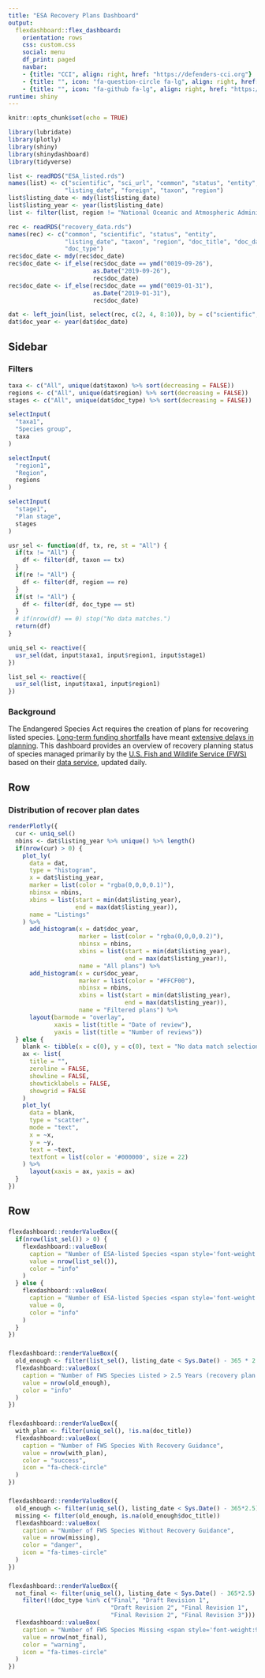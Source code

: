 ```yaml
---
title: "ESA Recovery Plans Dashboard"
output: 
  flexdashboard::flex_dashboard:
    orientation: rows
    css: custom.css
    social: menu
    df_print: paged
    navbar:
    - {title: "CCI", align: right, href: "https://defenders-cci.org"}
    - {title: "", icon: "fa-question-circle fa-lg", align: right, href: "mailto:jmalcom@defenders.org?subject=recovery plans dashboard"}
    - {title: "", icon: "fa-github fa-lg", align: right, href: "https://github.com/Defenders-CCI/"}
runtime: shiny
---
```


```r
knitr::opts_chunk$set(echo = TRUE)

library(lubridate)
library(plotly)
library(shiny)
library(shinydashboard)
library(tidyverse)

list <- readRDS("ESA_listed.rds")
names(list) <- c("scientific", "sci_url", "common", "status", "entity", 
                "listing_date", "foreign", "taxon", "region")
list$listing_date <- mdy(list$listing_date)
list$listing_year <- year(list$listing_date)
list <- filter(list, region != "National Oceanic and Atmospheric Administration")

rec <- readRDS("recovery_data.rds")
names(rec) <- c("common", "scientific", "status", "entity", 
                "listing_date", "taxon", "region", "doc_title", "doc_date",
                "doc_type")
rec$doc_date <- mdy(rec$doc_date)
rec$doc_date <- if_else(rec$doc_date == ymd("0019-09-26"),
                        as.Date("2019-09-26"),
                        rec$doc_date)
rec$doc_date <- if_else(rec$doc_date == ymd("0019-01-31"),
                        as.Date("2019-01-31"),
                        rec$doc_date)

dat <- left_join(list, select(rec, c(2, 4, 8:10)), by = c("scientific", "entity"))
dat$doc_year <- year(dat$doc_date)
```


Sidebar {.sidebar}
-----------------------------------------------------

### Filters

```r
taxa <- c("All", unique(dat$taxon) %>% sort(decreasing = FALSE))
regions <- c("All", unique(dat$region) %>% sort(decreasing = FALSE))
stages <- c("All", unique(dat$doc_type) %>% sort(decreasing = FALSE))

selectInput(
  "taxa1",
  "Species group",
  taxa
)

selectInput(
  "region1",
  "Region",
  regions
)

selectInput(
  "stage1",
  "Plan stage",
  stages
)

```

```r
usr_sel <- function(df, tx, re, st = "All") {
  if(tx != "All") {
    df <- filter(df, taxon == tx)
  }
  if(re != "All") {
    df <- filter(df, region == re)
  }
  if(st != "All") {
    df <- filter(df, doc_type == st)
  }
  # if(nrow(df) == 0) stop("No data matches.")
  return(df)
}

uniq_sel <- reactive({ 
  usr_sel(dat, input$taxa1, input$region1, input$stage1) 
})

list_sel <- reactive({
  usr_sel(list, input$taxa1, input$region1)
})
```

### Background

The Endangered Species Act requires the creation of plans for recovering listed species. [Long-term funding shortfalls](https://defenders-cci.org/publication/conservation-funding/) have meant [extensive delays in planning](https://conbio.onlinelibrary.wiley.com/doi/full/10.1111/conl.12601). This dashboard provides an overview of recovery planning status of species managed primarily by the [U.S. Fish and Wildlife Service (FWS)](https://www.fws.gov) based on their [data service](https://ecos.fws.gov/ecp/report/ad-hoc-documentation?catalogId=species&reportId=species), updated daily. 

Row {data-height=750}
-----------------------------------------------------

### Distribution of recover plan dates

```r
renderPlotly({
  cur <- uniq_sel()
  nbins <- dat$listing_year %>% unique() %>% length() 
  if(nrow(cur) > 0) {
    plot_ly(
      data = dat,
      type = "histogram",
      x = dat$listing_year,
      marker = list(color = "rgba(0,0,0,0.1)"),
      nbinsx = nbins,
      xbins = list(start = min(dat$listing_year),
                   end = max(dat$listing_year)),
      name = "Listings"
    ) %>%
      add_histogram(x = dat$doc_year,
                    marker = list(color = "rgba(0,0,0,0.2)"),
                    nbinsx = nbins,
                    xbins = list(start = min(dat$listing_year),
                                 end = max(dat$listing_year)),
                    name = "All plans") %>%
      add_histogram(x = cur$doc_year,
                    marker = list(color = "#FFCF00"),
                    nbinsx = nbins,
                    xbins = list(start = min(dat$listing_year),
                                 end = max(dat$listing_year)),
                    name = "Filtered plans") %>%
      layout(barmode = "overlay",
             xaxis = list(title = "Date of review"),
             yaxis = list(title = "Number of reviews"))
  } else {
    blank <- tibble(x = c(0), y = c(0), text = "No data match selection")
    ax <- list(
      title = "",
      zeroline = FALSE,
      showline = FALSE,
      showticklabels = FALSE,
      showgrid = FALSE
    )
    plot_ly(
      data = blank,
      type = "scatter",
      mode = "text",
      x = ~x,
      y = ~y,
      text = ~text,
      textfont = list(color = '#000000', size = 22)
    ) %>%
      layout(xaxis = ax, yaxis = ax)
  }
})
```

Row {data-height=150}
-------------------------------------------------------------
### {.value-box}

```r
flexdashboard::renderValueBox({
  if(nrow(list_sel()) > 0) {
    flexdashboard::valueBox(
      caption = "Number of ESA-listed Species <span style='font-weight:900 !important;'>with FWS Lead</span>",
      value = nrow(list_sel()),
      color = "info"
    )
  } else {
    flexdashboard::valueBox(
      caption = "Number of ESA-listed Species <span style='font-weight:900 !important;'>with FWS Lead</span>",
      value = 0,
      color = "info"
    )
  }
})
```

### {.value-box}

```r
flexdashboard::renderValueBox({
  old_enough <- filter(list_sel(), listing_date < Sys.Date() - 365 * 2.5)
  flexdashboard::valueBox(
    caption = "Number of FWS Species Listed > 2.5 Years (recovery plan expected)",
    value = nrow(old_enough),
    color = "info"
  )
})
```

### {.value-box}

```r
flexdashboard::renderValueBox({
  with_plan <- filter(uniq_sel(), !is.na(doc_title))
  flexdashboard::valueBox(
    caption = "Number of FWS Species With Recovery Guidance",
    value = nrow(with_plan),
    color = "success",
    icon = "fa-check-circle"
  )
})
```

### {.value-box}

```r
flexdashboard::renderValueBox({
  old_enough <- filter(uniq_sel(), listing_date < Sys.Date() - 365*2.5)
  missing <- filter(old_enough, is.na(old_enough$doc_title))
  flexdashboard::valueBox(
    caption = "Number of FWS Species Without Recovery Guidance",
    value = nrow(missing),
    color = "danger",
    icon = "fa-times-circle"
  )
})
```

### {.value-box}

```r
flexdashboard::renderValueBox({
  not_final <- filter(uniq_sel(), listing_date < Sys.Date() - 365*2.5) %>%
    filter(!(doc_type %in% c("Final", "Draft Revision 1", 
                             "Draft Revision 2", "Final Revision 1",
                             "Final Revision 2", "Final Revision 3")))
  flexdashboard::valueBox(
    caption = "Number of FWS Species Missing <span style='font-weight:900 !important;'>Final</span> Recovery Plans",
    value = nrow(not_final),
    color = "warning",
    icon = "fa-times-circle"
  )
})
```

